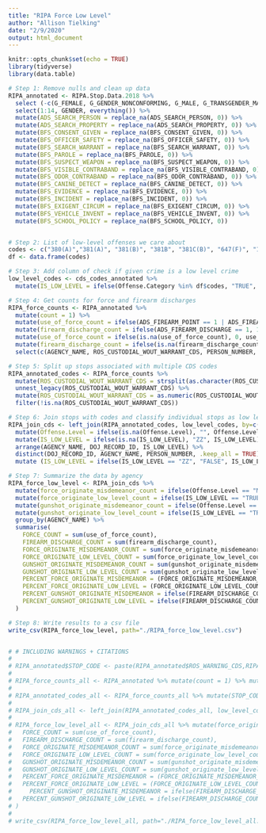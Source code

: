 ```yaml
---
title: "RIPA Force Low Level"
author: "Allison Tielking"
date: "2/9/2020"
output: html_document
---
```


```r
knitr::opts_chunk$set(echo = TRUE)
library(tidyverse)
library(data.table)
```

```r
# Step 1: Remove nulls and clean up data
RIPA_annotated <- RIPA.Stop.Data.2018 %>% 
  select (-c(G_FEMALE, G_GENDER_NONCONFORMING, G_MALE, G_TRANSGENDER_MAN, G_TRANSGENDER_WOMAN, G_FULL, G_MULTIGENDER)) %>% 
  select(1:14, GENDER, everything()) %>% 
  mutate(ADS_SEARCH_PERSON = replace_na(ADS_SEARCH_PERSON, 0)) %>% 
  mutate(ADS_SEARCH_PROPERTY = replace_na(ADS_SEARCH_PROPERTY, 0)) %>%
  mutate(BFS_CONSENT_GIVEN = replace_na(BFS_CONSENT_GIVEN, 0)) %>% 
  mutate(BFS_OFFICER_SAFETY = replace_na(BFS_OFFICER_SAFETY, 0)) %>% 
  mutate(BFS_SEARCH_WARRANT = replace_na(BFS_SEARCH_WARRANT, 0)) %>% 
  mutate(BFS_PAROLE = replace_na(BFS_PAROLE, 0)) %>% 
  mutate(BFS_SUSPECT_WEAPON = replace_na(BFS_SUSPECT_WEAPON, 0)) %>% 
  mutate(BFS_VISIBLE_CONTRABAND = replace_na(BFS_VISIBLE_CONTRABAND, 0)) %>% 
  mutate(BFS_ODOR_CONTRABAND = replace_na(BFS_ODOR_CONTRABAND, 0)) %>% 
  mutate(BFS_CANINE_DETECT = replace_na(BFS_CANINE_DETECT, 0)) %>% 
  mutate(BFS_EVIDENCE = replace_na(BFS_EVIDENCE, 0)) %>% 
  mutate(BFS_INCIDENT = replace_na(BFS_INCIDENT, 0)) %>% 
  mutate(BFS_EXIGENT_CIRCUM = replace_na(BFS_EXIGENT_CIRCUM, 0)) %>% 
  mutate(BFS_VEHICLE_INVENT = replace_na(BFS_VEHICLE_INVENT, 0)) %>% 
  mutate(BFS_SCHOOL_POLICY = replace_na(BFS_SCHOOL_POLICY, 0))


# Step 2: List of low-level offenses we care about
codes <- c("380(A)","381(A)", "381(B)", "381B", "381C(B)", "647(F)", "171F.2", "302(A)", "403", "404(A)", "404(B)", "404.6(A)", "404.6(c)", "405", "406", "407", "408", "409", "415(2)", "415(3)", "415.5(A)(1)", "415.5(A)(2)", "415.5(A)(3)", "416(A)", "602.1", "602.11(A)", "626.2", "626.4(D)", "626.6(A)", "626.7(A)", "626.8(A)(1)", "626.8(A)(2)", "626.8(A)(3)", "626.81(A)", "626.85(A)(1)", "653C(A)", "653C(B)", "653M(A)", "653M(B)", "653X(A)", "727", "9051", "11460(A)", "647(C)", "647(E)", "647(H)", "647B", "653B(A)", "487(D)(1)", "499B(A)", "266", "266A", "266B", "266C", "266D", "266E", "266F", "266G", "315", "316", "647(B)", "653.22(A)", "632.23(A)(2)", "25601", "318", "319", "320", "321", "322", "323", "324", "326", "326.5(B)", "326.5(N)", "330", "330A", "330B(A)", "330C", "330.1", "330.4", "331", "335", "336", "337S(B)", "337.1", "337.2", "337.5", "11300", "19940", "19941(A)(1)", "272", "272(B)(1)", "647(F)", "23103", "23103(A)", "23103(B)", "23104(A)", "23105(A)", "23109", "23109(A)", "23109(B)", "23109(C)", "23109(D)", "38316", "38317", "40508(A)", "40508(B)", "40508(C)", "40519(B)", "42005(E)", "623(A)", "623(A)(1)", "640.5(B)(1)", "640.5(C)(1)", "640.8", "172A", "172B.1", "172D.1", "172G.1", "172L", "303", "303A", "307", "347B", "397", "11200", "23220", "23222(A)", "23224(A)", "23224(B)", "23300", "23301", "25177", "25351", "25602(A)", "25604", "25606", "25607(A)", "25608", "25609", "25612.5(C)(3)", "25620", "25631", "25632", "25657(A)", "25657(B)", "25658(A)", "25658(B)", "25658(C)", "25659.5(C)", "25659.5(D)", "25660.5", "25661", "25662(A)", "25663(A)", "25663(B)", "25664", "25665", "120305", "171F.1", "369G(A)", "369I(A)", "369I(B)", "398", "409.5(C)", "554(A)", "554(B)", "554(C)", "554(D)", "554(E)", "554(F)", "554(G)", "554(H)", "554(I)", "555", "558", "587B", "593B", "602", "602(A)", "602(B)", "602(C)", "602(C)", "602(D)", "602(E)", "602(F)", "602(G)", "602(H)(1)", "602(I)", "602(J)", "602(K)", "602(L)(1)", "602(L)(2)", "602(L)(3)", "602(L)(4)", "602(M)", "602(N)", "602(O)", "602(O)(1)", "602(O)(2)", "602(P)", "602(Q)", "602(R)", "602(S)", "602(T)", "602(U)(1)", "602(V)(1)", "602.1(A)", "602.1(B)", "602.4", "602.5", "602.5(A)", "602.5(B)", "602.6", "602.8(A)", "627.2", "627.7(A)(1)", "627.8", "1583", "27174.2", "32210", "11357(A)", "11357(B)", "11357(C)", "11357(D)", "11357(E)", "11360(B)", "23222(B)", "377", "647(F)", "2241", "2242.1(A)", "2762(E)", "2878.5(A)", "4051", "4059(A)", "4060", "4077(A)", "4140", "4163", "4323", "4324(A)", "4324(B)", "4325(A)", "4326(A)", "4326(B)", "4331(A)", "4332", "11100(G)(3)", "11100.1(A)", "11104(C)", "11104.5", "11150", "11159", "11161(A)", "11162.5(B)", "11162.6(C)", "11170", "11171", "11172", "11173(A)", "11175", "11180", "11190", "11207", "11217", "11350(B)", "11352.1(B)", "11355", "11364", "11364(A)", "11364.7(A)", "11364.7(C)", "11365(A)", "11366", "11368", "11375(B)(2)", "11377(B)(1)", "11377(B)(2)", "11391", "11532(A)", "11550(A)", "11594", "109575", "109580", "11350(A)", "11350(B)", "11353(A)", "11354(A)", "13357(A)", "11358", "11361(B)", "4060", "11353.5", "11353.7", "11370.1(A)", "11377(A)", "11379(A)", "11379.5(A)", "11380(A)", "11550(E)", "4324(A)", "4324(B)", "4336(A)", "11104(A)", "11152", "11153(A)(1)", "11154(A)", "11154(B)", "11155", "11156", "11157", "11162.5(A)", "11166", "11173(A)", "11173(B)", "11173(C)", "11173(D)", "11174", "11363", "11364.7(B)", "11366", "11366.8(A)", "11366.8(B)", "11368", "11370.6(A)", "11370.9(B)", "11370.9(C)", "11371", "11371.1", "11379.6(A)", "11379.6(B)", "11383(A)", "11383(B)", "11383(C)(1)", "11383(C)(2)", "11383(F)", "11383(G)", "11383.5(B)(1)", "11383.5(E)", "11383.7(A)", "11383.7(B)(1)", "11390", "11391")
df <- data.frame(codes)

# Step 3: Add column of check if given crime is a low level crime
low_level_codes <- cds_codes_annotated %>% 
  mutate(IS_LOW_LEVEL = ifelse(Offense.Category %in% df$codes, "TRUE", "FALSE")) 

# Step 4: Get counts for force and firearm discharges
RIPA_force_counts <- RIPA_annotated %>% 
  mutate(count = 1) %>% 
  mutate(use_of_force_count = ifelse(ADS_FIREARM_POINT == 1 | ADS_FIREARM_DISCHARGE == 1 | ADS_BATON == 1 | ADS_CHEM_SPRAY == 1 | ADS_IMPACT_DISCHARGE == 1 | ADS_CANINE_BITE == 1 | ADS_ELECT_DEVICE == 1 | ADS_OTHER_CONTACT == 1, 1, 0)) %>% 
  mutate(firearm_discharge_count = ifelse(ADS_FIREARM_DISCHARGE == 1, 1, 0)) %>% 
  mutate(use_of_force_count = ifelse(is.na(use_of_force_count), 0, use_of_force_count)) %>% 
  mutate(firearm_discharge_count = ifelse(is.na(firearm_discharge_count), 0, firearm_discharge_count)) %>% 
  select(c(AGENCY_NAME, ROS_CUSTODIAL_WOUT_WARRANT_CDS, PERSON_NUMBER, contains("count"), DOJ_RECORD_ID))

# Step 5: Split up stops associated with multiple CDS codes
RIPA_annotated_codes <- RIPA_force_counts %>% 
  mutate(ROS_CUSTODIAL_WOUT_WARRANT_CDS = strsplit(as.character(ROS_CUSTODIAL_WOUT_WARRANT_CDS), ",")) %>% 
  unnest_legacy(ROS_CUSTODIAL_WOUT_WARRANT_CDS) %>% 
  mutate(ROS_CUSTODIAL_WOUT_WARRANT_CDS = as.numeric(ROS_CUSTODIAL_WOUT_WARRANT_CDS)) %>% 
  filter(!is.na(ROS_CUSTODIAL_WOUT_WARRANT_CDS))

# Step 6: Join stops with codes and classify individual stops as low level or not
RIPA_join_cds <- left_join(RIPA_annotated_codes, low_level_codes, by=c("ROS_CUSTODIAL_WOUT_WARRANT_CDS"="Offense.Code")) %>% 
  mutate(Offense.Level = ifelse(is.na(Offense.Level), "", Offense.Level)) %>% 
  mutate(IS_LOW_LEVEL = ifelse(is.na(IS_LOW_LEVEL), "ZZ", IS_LOW_LEVEL)) %>% 
  arrange(AGENCY_NAME, DOJ_RECORD_ID, IS_LOW_LEVEL) %>% 
  distinct(DOJ_RECORD_ID, AGENCY_NAME, PERSON_NUMBER, .keep_all = TRUE) %>% 
  mutate (IS_LOW_LEVEL = ifelse(IS_LOW_LEVEL == "ZZ", "FALSE", IS_LOW_LEVEL))

# Step 7: Summarize the data by agency
RIPA_force_low_level <- RIPA_join_cds %>% 
  mutate(force_originate_misdemeanor_count = ifelse(Offense.Level == "M" & use_of_force_count == 1, 1, 0)) %>% 
  mutate(force_originate_low_level_count = ifelse(IS_LOW_LEVEL == "TRUE" & use_of_force_count == 1, 1, 0)) %>% 
  mutate(gunshot_originate_misdemeanor_count = ifelse(Offense.Level == "M" & firearm_discharge_count == 1, 1, 0)) %>% 
  mutate(gunshot_originate_low_level_count = ifelse(IS_LOW_LEVEL == "TRUE" & firearm_discharge_count == 1, 1, 0)) %>% 
  group_by(AGENCY_NAME) %>% 
  summarise(
    FORCE_COUNT = sum(use_of_force_count),
    FIREARM_DISCHARGE_COUNT = sum(firearm_discharge_count),
    FORCE_ORIGINATE_MISDEMEANOR_COUNT = sum(force_originate_misdemeanor_count),
    FORCE_ORIGINATE_LOW_LEVEL_COUNT = sum(force_originate_low_level_count),
    GUNSHOT_ORIGINATE_MISDEMEANOR_COUNT = sum(gunshot_originate_misdemeanor_count),
    GUNSHOT_ORIGINATE_LOW_LEVEL_COUNT = sum(gunshot_originate_low_level_count),
    PERCENT_FORCE_ORIGINATE_MISDEMEANOR = (FORCE_ORIGINATE_MISDEMEANOR_COUNT / FORCE_COUNT) * 100,
    PERCENT_FORCE_ORIGINATE_LOW_LEVEL = (FORCE_ORIGINATE_LOW_LEVEL_COUNT / FORCE_COUNT) * 100,
    PERCENT_GUNSHOT_ORIGINATE_MISDEMEANOR = ifelse(FIREARM_DISCHARGE_COUNT == 0, 0, (GUNSHOT_ORIGINATE_MISDEMEANOR_COUNT / FIREARM_DISCHARGE_COUNT) * 100),
    PERCENT_GUNSHOT_ORIGINATE_LOW_LEVEL = ifelse(FIREARM_DISCHARGE_COUNT == 0, 0, (GUNSHOT_ORIGINATE_LOW_LEVEL_COUNT / FIREARM_DISCHARGE_COUNT) * 100)
  )

# Step 8: Write results to a csv file
write_csv(RIPA_force_low_level, path="./RIPA_force_low_level.csv")


# # INCLUDING WARNINGS + CITATIONS
# 
# RIPA_annotated$STOP_CODE <- paste(RIPA_annotated$ROS_WARNING_CDS,RIPA_annotated$ROS_CITATION_CDS,RIPA_annotated$ROS_IN_FIELD_CITE_RELEASE_CDS,RIPA_annotated$ROS_CUSTODIAL_WOUT_WARRANT_CDS,sep=",")
# 
# RIPA_force_counts_all <- RIPA_annotated %>% mutate(count = 1) %>% mutate(use_of_force_count = ifelse(ADS_FIREARM_POINT == 1 | ADS_FIREARM_DISCHARGE == 1 | ADS_BATON == 1 | ADS_CHEM_SPRAY == 1 | ADS_IMPACT_DISCHARGE == 1 | ADS_CANINE_BITE == 1 | ADS_ELECT_DEVICE == 1 | ADS_OTHER_CONTACT == 1, 1, 0)) %>% mutate(firearm_discharge_count = ifelse(ADS_FIREARM_DISCHARGE == 1, 1, 0)) %>% mutate(use_of_force_count = ifelse(is.na(use_of_force_count), 0, use_of_force_count)) %>% mutate(firearm_discharge_count = ifelse(is.na(firearm_discharge_count), 0, firearm_discharge_count)) %>% select(c(AGENCY_NAME, STOP_CODE, PERSON_NUMBER, contains("count"), DOJ_RECORD_ID))
# 
# RIPA_annotated_codes_all <- RIPA_force_counts_all %>% mutate(STOP_CODE = strsplit(as.character(STOP_CODE), ",")) %>% unnest_legacy(STOP_CODE) %>% mutate(STOP_CODE = as.numeric(STOP_CODE)) %>% filter(!is.na(STOP_CODE))
# 
# RIPA_join_cds_all <- left_join(RIPA_annotated_codes_all, low_level_codes, by=c("STOP_CODE"="Offense.Code")) %>% mutate(Offense.Level = ifelse(is.na(Offense.Level), "", Offense.Level)) %>% mutate(IS_LOW_LEVEL = ifelse(is.na(IS_LOW_LEVEL), "ZZ", IS_LOW_LEVEL)) %>% arrange(AGENCY_NAME, DOJ_RECORD_ID, IS_LOW_LEVEL) %>% distinct(DOJ_RECORD_ID, AGENCY_NAME, PERSON_NUMBER, .keep_all = TRUE) %>% mutate (IS_LOW_LEVEL = ifelse(IS_LOW_LEVEL == "ZZ", "FALSE", IS_LOW_LEVEL))
# 
# RIPA_force_low_level_all <- RIPA_join_cds_all %>% mutate(force_originate_misdemeanor_count = ifelse(Offense.Level == "M" & use_of_force_count == 1, 1, 0)) %>% mutate(force_originate_low_level_count = ifelse(IS_LOW_LEVEL == "TRUE" & use_of_force_count == 1, 1, 0)) %>% mutate(gunshot_originate_misdemeanor_count = ifelse(Offense.Level == "M" & firearm_discharge_count == 1, 1, 0)) %>% mutate(gunshot_originate_low_level_count = ifelse(IS_LOW_LEVEL == "TRUE" & firearm_discharge_count == 1, 1, 0)) %>% group_by(AGENCY_NAME) %>% summarise(
#   FORCE_COUNT = sum(use_of_force_count),
#   FIREARM_DISCHARGE_COUNT = sum(firearm_discharge_count),
#   FORCE_ORIGINATE_MISDEMEANOR_COUNT = sum(force_originate_misdemeanor_count),
#   FORCE_ORIGINATE_LOW_LEVEL_COUNT = sum(force_originate_low_level_count),
#   GUNSHOT_ORIGINATE_MISDEMEANOR_COUNT = sum(gunshot_originate_misdemeanor_count),
#   GUNSHOT_ORIGINATE_LOW_LEVEL_COUNT = sum(gunshot_originate_low_level_count),
#   PERCENT_FORCE_ORIGINATE_MISDEMEANOR = (FORCE_ORIGINATE_MISDEMEANOR_COUNT / FORCE_COUNT) * 100,
#   PERCENT_FORCE_ORIGINATE_LOW_LEVEL = (FORCE_ORIGINATE_LOW_LEVEL_COUNT / FORCE_COUNT) * 100,
#     PERCENT_GUNSHOT_ORIGINATE_MISDEMEANOR = ifelse(FIREARM_DISCHARGE_COUNT == 0, 0, (GUNSHOT_ORIGINATE_MISDEMEANOR_COUNT / FIREARM_DISCHARGE_COUNT) * 100),
#   PERCENT_GUNSHOT_ORIGINATE_LOW_LEVEL = ifelse(FIREARM_DISCHARGE_COUNT == 0, 0, (GUNSHOT_ORIGINATE_LOW_LEVEL_COUNT / FIREARM_DISCHARGE_COUNT) * 100)
# )
# 
# write_csv(RIPA_force_low_level_all, path="./RIPA_force_low_level_all.csv")
```
